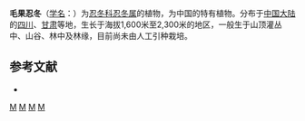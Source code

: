 {{Speciesbox 
| genus = Lonicera
| species = trichogyne
| authority = Rehd.
}}

'''毛果忍冬'''（[[学名|学名]]：{{lang|la|''Lonicera trichogyne''}}）为[[忍冬科|忍冬科]][[忍冬属|忍冬属]]的植物，为中国的特有植物。分布于[[中国大陆|中国大陆]]的[[四川|四川]]、[[甘肃|甘肃]]等地，生长于海拔1,600米至2,300米的地区，一般生于山顶灌丛中、山谷、林中及林缘，目前尚未由人工引种栽培。

== 参考文献 ==
<div class="references-small">
* {{cite web| url =http://www.bioinfo.cn/db05/KmzwSpecies.php?action=view&id=3535| title =毛果忍冬| work =《中国高等植物数据库全库》| publisher =中国科学院微生物研究所| author =昆明植物研究所| accessdate =2009-02-24| deadurl =yes| archiveurl =https://web.archive.org/web/20160305001422/http://www.bioinfo.cn/db05/KmzwSpecies.php?action=view&id=3535| archivedate =2016-03-05}}
</div>
{{Taxonbar|from=Q11127204}}

[[Category:忍冬属|M]]
[[Category:中國特有植物|M]]
[[Category:四川植物|M]]
[[Category:甘肃植物|M]]